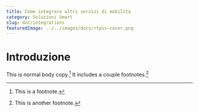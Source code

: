 ```yaml
---
title: Come integrare altri servizi di mobilità
category: Soluzioni Smart
slug: doc/integrations
featuredImage: ../../images/docs/rtpis-cover.png
---
```



# Introduzione

This is normal body copy.[^1] It includes a couple footnotes.[^2]

[^1]: This is a footnote.
[^2]: This is another footnote.
